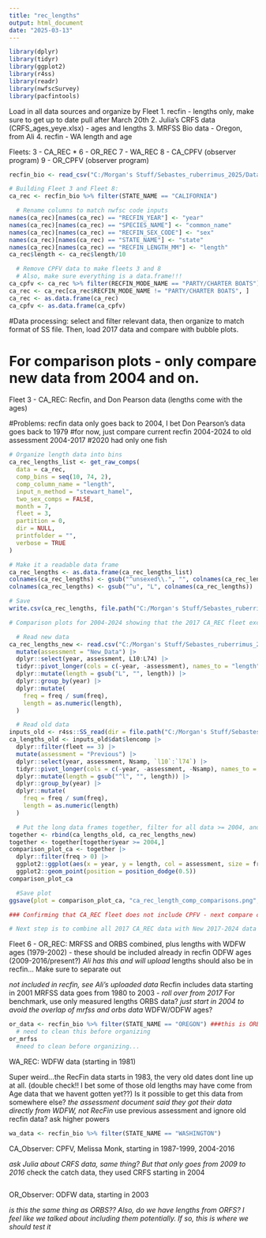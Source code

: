 ```yaml
---
title: "rec_lengths"
output: html_document
date: "2025-03-13"
---
```


```r
library(dplyr)
library(tidyr)
library(ggplot2)
library(r4ss)
library(readr)
library(nwfscSurvey)
library(pacfintools)
```

Load in all data sources and organize by Fleet
1. recfin - lengths only, make sure to get up to date pull after March 20th
2. Julia's CRFS data (CRFS_ages_yeye.xlsx) - ages and lengths
3. MRFSS Bio data - Oregon, from Ali
4. recfin - WA length and age

Fleets:
3 - CA_REC *
6 - OR_REC
7 - WA_REC
8 - CA_CPFV (observer program)
9 - OR_CPFV (observer program)

```r
recfin_bio <- read_csv("C:/Morgan's Stuff/Sebastes_ruberrimus_2025/Data/raw/confidential/SD501.csv")

# Building Fleet 3 and Fleet 8:
ca_rec <- recfin_bio %>% filter(STATE_NAME == "CALIFORNIA")

  # Rename columns to match nwfsc code inputs
names(ca_rec)[names(ca_rec) == "RECFIN_YEAR"] <- "year"
names(ca_rec)[names(ca_rec) == "SPECIES_NAME"] <- "common_name"
names(ca_rec)[names(ca_rec) == "RECFIN_SEX_CODE"] <- "sex"
names(ca_rec)[names(ca_rec) == "STATE_NAME"] <- "state"
names(ca_rec)[names(ca_rec) == "RECFIN_LENGTH_MM"] <- "length"
ca_rec$length <- ca_rec$length/10

  # Remove CPFV data to make fleets 3 and 8
  # Also, make sure everything is a data.frame!!!
ca_cpfv <- ca_rec %>% filter(RECFIN_MODE_NAME == "PARTY/CHARTER BOATS")
ca_rec <- ca_rec[ca_rec$RECFIN_MODE_NAME != "PARTY/CHARTER BOATS", ]
ca_rec <- as.data.frame(ca_rec)
ca_cpfv <- as.data.frame(ca_cpfv)

```

#Data processing: select and filter relevant data, then organize to match format of SS file. Then, load 2017 data and compare with bubble plots.

# For comparison plots - only compare new data from 2004 and on.


Fleet 3 - CA_REC: Recfin, and Don Pearson data (lengths come with the ages)

#Problems: recfin data only goes back to 2004, I bet Don Pearson's data goes back to 1979
#for now, just compare current recfin 2004-2024 to old assessment 2004-2017
#2020 had only one fish

```r
# Organize length data into bins
ca_rec_lengths_list <- get_raw_comps(
  data = ca_rec,
  comp_bins = seq(10, 74, 2),
  comp_column_name = "length",
  input_n_method = "stewart_hamel",
  two_sex_comps = FALSE,
  month = 7,
  fleet = 3,
  partition = 0,
  dir = NULL,
  printfolder = "",
  verbose = TRUE
)

# Make it a readable data frame
ca_rec_lengths <- as.data.frame(ca_rec_lengths_list)
colnames(ca_rec_lengths) <- gsub("^unsexed\\.", "", colnames(ca_rec_lengths))
colnames(ca_rec_lengths) <- gsub("^u", "L", colnames(ca_rec_lengths))

# Save
write.csv(ca_rec_lengths, file.path("C:/Morgan's Stuff/Sebastes_ruberrimus_2025/Data/processed/rec_comps/ca_rec_lengths.csv"))

# Comparison plots for 2004-2024 showing that the 2017 CA_REC fleet excludes party/charter boats (CPFV)

  # Read new data
ca_rec_lengths_new <- read.csv("C:/Morgan's Stuff/Sebastes_ruberrimus_2025/Data/processed/rec_comps/ca_rec_lengths.csv") |>
  mutate(assessment = "New_Data") |>
  dplyr::select(year, assessment, L10:L74) |>
  tidyr::pivot_longer(cols = c(-year, -assessment), names_to = "length", values_to = "freq") |>
  dplyr::mutate(length = gsub("L", "", length)) |>
  dplyr::group_by(year) |>
  dplyr::mutate(
    freq = freq / sum(freq),
    length = as.numeric(length),
  )

  # Read old data
inputs_old <- r4ss::SS_read(dir = file.path("C:/Morgan's Stuff/Sebastes_ruberrimus_2025", "model", "2017_yelloweye_model_updated_ss3_exe"))
ca_lengths_old <- inputs_old$dat$lencomp |>
  dplyr::filter(fleet == 3) |>
  mutate(assessment = "Previous") |>
  dplyr::select(year, assessment, Nsamp, `l10`:`l74`) |>
  tidyr::pivot_longer(cols = c(-year, -assessment, -Nsamp), names_to = "length", values_to = "freq") |>
  dplyr::mutate(length = gsub("^l", "", length)) |>
  dplyr::group_by(year) |>
  dplyr::mutate(
    freq = freq / sum(freq),
    length = as.numeric(length)
  )

  # Put the long data frames together, filter for all data >= 2004, and bubble plot!
together <- rbind(ca_lengths_old, ca_rec_lengths_new)
together <- together[together$year >= 2004,]
comparison_plot_ca <- together |>
  dplyr::filter(freq > 0) |>
  ggplot2::ggplot(aes(x = year, y = length, col = assessment, size = freq)) +
  ggplot2::geom_point(position = position_dodge(0.5))
comparison_plot_ca

  #Save plot
ggsave(plot = comparison_plot_ca, "ca_rec_length_comp_comparisons.png", path = file.path("C:/Morgan's Stuff/Sebastes_ruberrimus_2025", "Rcode", "length_age_comps"))

### Confirming that CA_REC fleet does not include CPFV - next compare current recfin cpfv data to 2017

# Next step is to combine all 2017 CA_REC data with New 2017-2024 data

```

Fleet 6 - OR_REC: MRFSS and ORBS combined, 
plus lengths with WDFW ages (1979-2002) - these should be included already in recfin
ODFW ages (2009-2016/present?) *Ali has this and will upload* lengths should also be in recfin...
Make sure to separate out 

*not included in recfin, see Ali's uploaded data*
Recfin includes data starting in 2001
MRFSS data goes from 1980 to 2003 - *roll over from 2017* For benchmark, use only measured lengths
ORBS data? *just start in 2004 to avoid the overlap of mrfss and orbs data*
WDFW/ODFW ages?

```r
or_data <- recfin_bio %>% filter(STATE_NAME == "OREGON") ###this is ORBS!!!!
  # need to clean this before organizing
or_mrfss
  #need to clean before organizing...
```

WA_REC: WDFW data (starting in 1981)

Super weird...the RecFin data starts in 1983, the very old dates dont line up at all. (double check!! I bet some of those old lengths may have come from Age data that we havent gotten yet??)
Is it possible to get this data from somewhere else?
*the assessment document said they got their data directly from WDFW, not RecFin*
use previous assessment and ignore old recfin data? ask higher powers

```r
wa_data <- recfin_bio %>% filter(STATE_NAME == "WASHINGTON")
```

CA_Observer: CPFV, Melissa Monk, starting in 1987-1999, 2004-2016

*ask Julia about CRFS data, same thing? But that only goes from 2009 to 2016*
check the catch data, they used CRFS starting in 2004

```r

```

OR_Observer: ODFW data, starting in 2003

*is this the same thing as ORBS?? Also, do we have lengths from ORFS? I feel like we talked about including them potentially. If so, this is where we should test it*

```r

```


